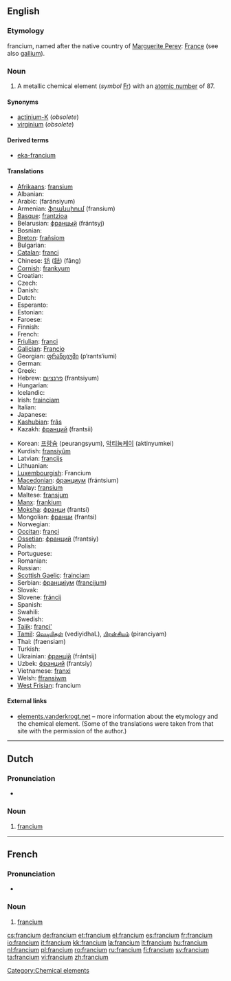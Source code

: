 {{also|Francium}}
==English==
{{elements|Fr|radon|Rn|radium|Ra}}

{{wikipedia}}

===Etymology===
{{etyl|NL.}} francium, named after the native country of [[:w:Marguerite Perey|Marguerite Perey]]: [[France]] (see also [[gallium]]).

===Noun===
{{en-noun|-}}

# A metallic chemical element (''symbol'' [[Fr]]) with an [[atomic number]] of 87.

====Synonyms====
* [[actinium-K]] (''obsolete'')
* [[virginium]] (''obsolete'')

====Derived terms====
* [[eka-francium]]

====Translations====
{{trans-top|chemical element}}
* [[Afrikaans]]: [[fransium]]
* Albanian: {{t-|sq|francium|xs=Albanian}}
* Arabic: {{Arab|[[فرنسيوم]]}} (faránsiyum) {{m}}
* Armenian: [[ֆրանսիում]] (fransium)
* [[Basque]]: [[frantzioa]]
* Belarusian: [[францый]] (frántsyj) {{m}}
* Bosnian: {{t-|bs|francij}}
* [[Breton]]: [[frañsiom]]
* Bulgarian: {{t-|bg|франций|m|tr=frántsij|sc=Cyrl}}
* [[Catalan]]: [[franci]] {{m}}
* Chinese: [[钫]] ([[鍅]]) (fāng)
* [[Cornish]]: [[frankyum]]
* Croatian: {{t-|hr|francij}}
* Czech: {{t+|cs|francium}}
* Danish: {{t-|da|francium}}
* Dutch: {{t+|nl|francium|n}}
* Esperanto: {{t-|eo|francio|xs=Esperanto}}
* Estonian: {{t-|et|frantsium}}
* Faroese: {{t-|fo|francium|xs=Faroese}}
* Finnish: {{t+|fi|frankium}}
* French: {{t+|fr|francium|m}}
* [[Friulian]]: [[franci]]
* [[Galician]]: [[Francio]]
* Georgian: [[ფრანციუმი]] (p‘rants‘iumi)
* German: {{t+|de|Francium|n}}
* Greek: {{t+|el|φράγκιο|n|tr=fránkio|sc=Grek}}
* Hebrew: [[פרנציום]] (frantsiyum)
* Hungarian: {{t+|hu|francium}}
* Icelandic: {{t+|is|fransín}}
* Irish: [[frainciam]]
* Italian: {{t+|it|francio|m}}
* Japanese: {{t+|ja|フランシウム|tr=furanshiumu|sc=Jpan}}
* [[Kashubian]]: [[frãs]]
* Kazakh: [[франций]] (frantsii)
{{trans-mid}}
* Korean: [[프랑슘]] (peurangsyum), [[악티늄케이]] (aktinyumkei)
* Kurdish: [[fransiyûm]]
* Latvian: [[francijs]]
* Lithuanian: {{t-|lt|francis|xs=Lithuanian}}
* [[Luxembourgish]]: Francium {{n}}
* [[Macedonian]]: [[франциум]] (frántsium) {{m}}
* Malay: [[fransium]]
* Maltese: [[fransjum]]
* [[Manx]]: [[frankium]]
* [[Moksha]]: [[франци]] (frantsi)
* Mongolian: [[франци]] (frantsi)
* Norwegian: {{t-|no|francium}}
* [[Occitan]]: [[franci]]
* [[Ossetian]]: [[франций]] (frantsiy)
* Polish: {{t+|pl|frans|m}}
* Portuguese: {{t+|pt|frâncio|m}}
* Romanian: {{t+|ro|franciu|n}}
* Russian: {{t+|ru|франций|m|tr=frántsij|sc=Cyrl}}
* [[Scottish Gaelic]]: [[frainciam]]
* Serbian: [[францијум]] ([[francijum]]) {{m}}
* Slovak: {{t-|sk|francium}}
* Slovene: [[fráncij]]
* Spanish: {{t+|es|francio|m}}
* Swahili: {{t-|sw|fransi|xs=Swahili}}
* Swedish: {{t+|sv|francium}}
* [[Tajik]]: [[franci']]
* [[Tamil]]: [[வெடியிதள்]] (vediyidhaL), [[பிரன்சியம்]] (piranciyam)
* Thai: {{Thai|[[แฟรนเซียม]]}} (fraensiam)
* Turkish: {{t+|tr|fransiyum}}
* Ukrainian: [[францій]] (frántsij) {{m}}
* Uzbek: [[франций]] (frantsiy)
* Vietnamese: [[franxi]]
* Welsh: [[ffransiwm]]
* [[West Frisian]]: francium {{n}}
{{trans-bottom}}

====External links====
* [http://elements.vanderkrogt.net/elem/fr.html elements.vanderkrogt.net] – more information about the etymology and the chemical element. (Some of the translations were taken from that site with the permission of the author.)

[[Category:Chemical elements]]

----

==Dutch==
{{wikipedia|lang=nl}}

===Pronunciation===
* {{audio|Nl-francium.ogg|Audio}}

===Noun===
{{infl|nl|noun|g=n}}

# {{chemical element|lang=nl}} [[francium#English|francium]]
----
==French==
{{wikipedia|lang=fr}}

===Pronunciation===
* {{IPA|lang=fr|/fʁɑ̃.sjɔm/ }}

===Noun===
{{fr-noun-unc|m}}

# {{chemical element|lang=fr}} [[#English|francium]]

[[cs:francium]]
[[de:francium]]
[[et:francium]]
[[el:francium]]
[[es:francium]]
[[fr:francium]]
[[io:francium]]
[[it:francium]]
[[kk:francium]]
[[la:francium]]
[[lt:francium]]
[[hu:francium]]
[[nl:francium]]
[[pl:francium]]
[[ro:francium]]
[[ru:francium]]
[[fi:francium]]
[[sv:francium]]
[[ta:francium]]
[[vi:francium]]
[[zh:francium]]